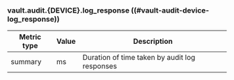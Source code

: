 ### vault.audit.{DEVICE}.log_response ((#vault-audit-device-log_response))

Metric type | Value | Description
----------- | ----- | -----------
summary     | ms    | Duration of time taken by audit log responses